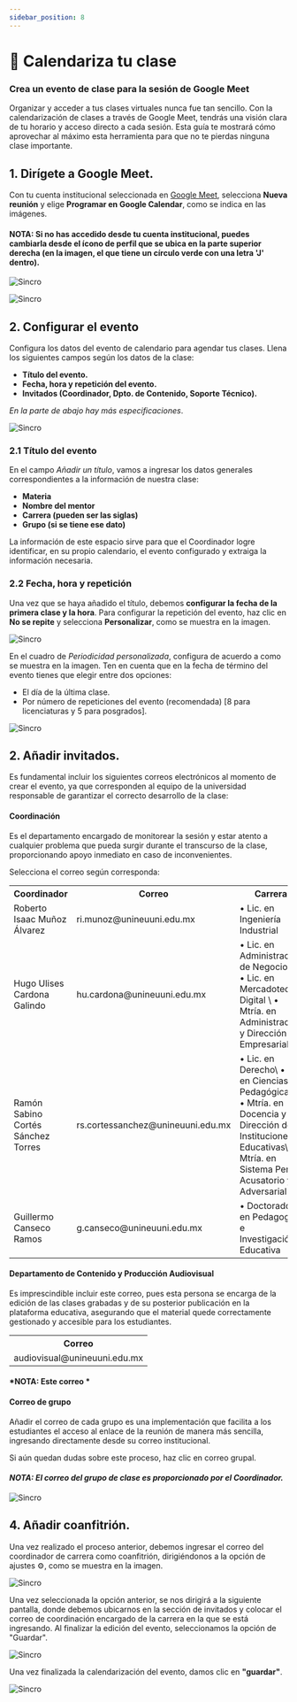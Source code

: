 ```yaml
---
sidebar_position: 8
---
```



# 📅 Calendariza tu clase

### Crea un evento de clase para la sesión de Google Meet

Organizar y acceder a tus clases virtuales nunca fue tan sencillo. Con la calendarización de clases a través de Google Meet, 
tendrás una visión clara de tu horario y acceso directo a cada sesión. Esta guía te mostrará cómo aprovechar al máximo esta 
herramienta para que no te pierdas ninguna clase importante.

## 1. Dirígete a Google Meet.

Con tu cuenta institucional seleccionada en [Google Meet](https://meet.google.com), selecciona **Nueva reunión**
y elige **Programar en Google Calendar**, como se indica en las imágenes.

#### NOTA: Si no has accedido desde tu cuenta institucional, puedes cambiarla desde el ícono de perfil que se ubica en la parte superior derecha (en la imagen, el que tiene un círculo verde con una letra 'J' dentro).

![Sincro](./img/evento1.jpg)

![Sincro](./img/evento3.jpg)

## 2. Configurar el evento

Configura los datos del evento de calendario para agendar tus clases. Llena los siguientes campos según los datos de la clase:

- **Título del evento.**
- **Fecha, hora y repetición del evento.**
- **Invitados (Coordinador, Dpto. de Contenido, Soporte Técnico).**

*En la parte de abajo hay más especificaciones*.

![Sincro](./img/evento4.jpg)

### 2.1 Título del evento

En el campo *Añadir un título*, vamos a ingresar los datos generales correspondientes a la información de nuestra clase:

  - **Materia**
  - **Nombre del mentor**
  - **Carrera (pueden ser las siglas)**
  - **Grupo (si se tiene ese dato)**

La información de este espacio sirve para que el Coordinador logre identificar, en su propio calendario, el evento configurado y
extraiga la información necesaria.

### 2.2 Fecha, hora y repetición

Una vez que se haya añadido el título, debemos **configurar la fecha de la primera clase y la hora**. Para configurar la repetición
del evento, haz clic en **No se repite** y selecciona **Personalizar**, como se muestra en la imagen.

![Sincro](./img/evento9.jpg)

En el cuadro de *Periodicidad personalizada*, configura de acuerdo a como se muestra en la imagen. Ten en cuenta que en la fecha de
término del evento tienes que elegir entre dos opciones:
 - El día de la última clase.
 - Por número de repeticiones del evento (recomendada) [8 para licenciaturas
y 5 para posgrados].

![Sincro](./img/evento19.jpg)

## 2. Añadir invitados.

Es fundamental incluir los siguientes correos electrónicos al momento de crear el evento, ya que corresponden al equipo de la universidad responsable de garantizar el correcto desarrollo de la clase:

#### Coordinación

Es el departamento encargado de monitorear la sesión y estar atento a cualquier problema que pueda surgir durante el transcurso de la clase, proporcionando apoyo inmediato en caso de inconvenientes.

Selecciona el correo según corresponda:

<table>
  <tr>
    <th>Coordinador</th>
    <th>Correo</th>
    <th>Carrera</th>
  </tr>
  <tr>
    <td>Roberto Isaac Muñoz Álvarez</td>
    <td>ri.munoz@unineuuni.edu.mx</td>
    <td>• Lic. en Ingeniería Industrial</td>
  </tr>
  <tr>
    <td>Hugo Ulises Cardona Galindo</td>
    <td>hu.cardona@unineuuni.edu.mx</td>
    <td>
      • Lic. en Administración de Negocios \
      • Lic. en Mercadotecnia Digital \
      • Mtría. en Administración y Dirección Empresarial
    </td>
  </tr>
  <tr>
    <td>Ramón Sabino Cortés Sánchez Torres</td>
    <td>rs.cortessanchez@unineuuni.edu.mx</td>
    <td>
      • Lic. en Derecho\
      • Lic. en Ciencias Pedagógicas\
      • Mtría. en Docencia y Dirección de Instituciones Educativas\
      • Mtría. en Sistema Penal Acusatorio y Adversarial
    </td>
  </tr>
  <tr>
    <td>Guillermo Canseco Ramos</td>
    <td>g.canseco@unineuuni.edu.mx</td>
    <td>• Doctorado en Pedagogía e Investigación Educativa</td>
  </tr>
</table>

#### Departamento de Contenido y Producción Audiovisual
Es imprescindible incluir este correo, pues esta persona se encarga de la edición de las clases grabadas y de su posterior publicación en la plataforma educativa, asegurando que el material quede correctamente gestionado y accesible para los estudiantes.

<table>
  <tr>
    <th>Correo</th>
  </tr>
  <tr>
    <td>audiovisual@unineuuni.edu.mx</td>
  </tr>
</table>

#### *NOTA: Este correo *

#### Correo de grupo

Añadir el correo de cada grupo es una implementación que facilita a los estudiantes el acceso al enlace de la reunión de manera más sencilla, ingresando directamente desde su correo institucional.

Si aún quedan dudas sobre este proceso, haz clic en <CustomLink href="../Google Meet/correo-grupal.html">correo grupal</CustomLink>.

#### *NOTA: El correo del grupo de clase es proporcionado por el Coordinador.*

![Sincro](./img/imagen66.jpg)

## 4. Añadir coanfitrión.

Una vez realizado el proceso anterior, debemos ingresar el correo del coordinador de carrera como coanfitrión, dirigiéndonos a la opción de ajustes ⚙, como se muestra en la imagen.

![Sincro](./img/imagen44.jpg)

Una vez seleccionada la opción anterior, se nos dirigirá a la siguiente pantalla, donde debemos ubicarnos en la sección de invitados y colocar el correo de coordinación encargado de la carrera en la que se está ingresando. Al finalizar la edición del evento, seleccionamos la opción de "Guardar".

![Sincro](./img/evento18.jpg)

Una vez finalizada la calendarización del evento, damos clic en **"guardar"**.

![Sincro](./img/imagen99.jpg)


